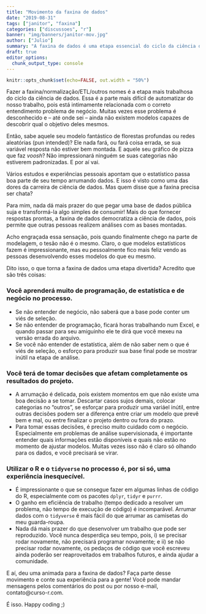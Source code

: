 ```yaml
---
title: "Movimento da faxina de dados"
date: "2019-08-31"
tags: ["janitor", "faxina"]
categories: ["discussoes", "r"]
banner: "img/banners/janitor-mov.jpg"
author: ["Julio"]
summary: "A faxina de dados é uma etapa essencial do ciclo da ciência de dados, que nunca será automatizada. Seja parte desse movimento."
draft: true
editor_options: 
  chunk_output_type: console
---
```


```r
knitr::opts_chunk$set(echo=FALSE, out.width = "50%")
```

Fazer a faxina/normalização/ETL/outros nomes é a etapa mais trabalhosa do ciclo da ciência de dados. Essa é a parte mais difícil de automatizar do nosso trabalho, pois está intimamente relacionada com o correto entendimento problema de negócio. Muitas vezes esse problema é desconhecido e  -- até onde sei -- ainda não existem modelos capazes de descobrir qual o objetivo deles mesmos.

Então, sabe aquele seu modelo fantástico de florestas profundas ou redes aleatórias (pun intended)? Ele nada fará, ou fará coisa errada, se sua variável resposta não estiver bem montada. E aquele seu gráfico de pizza que faz *voosh*? Não impressionará ninguém se suas categorias não estiverem padronizadas. E por aí vai.

Vários estudos e experiências pessoais apontam que o estatístico passa boa parte de seu tempo arrumando dados. E isso é visto como uma das dores da carreira de ciência de dados. Mas quem disse que a faxina precisa ser chata? 

Para mim, nada dá mais prazer do que pegar uma base de dados pública suja e transformá-la algo simples de consumir! Mais do que fornecer respostas prontas, a faxina de dados democratiza a ciência de dados, pois permite que outras pessoas realizem análises com as bases montadas.

Acho engraçada essa sensação, pois quando finalmente chego na parte de modelagem, o tesão não é o mesmo. Claro, o que modelos estatísticos fazem é impressionante, mas eu pessoalmente fico mais feliz vendo as pessoas desenvolvendo esses modelos do que eu mesmo.

Dito isso, o que torna a faxina de dados uma etapa divertida? Acredito que são três coisas:

### Você aprenderá muito de programação, de estatística e de negócio no processo.
   
- Se não entender de negócio, não saberá que a base pode conter um viés de seleção.
- Se não entender de programação, ficará horas trabalhando num Excel, e quando passar para seu amiguinho ele te dirá que você mexeu na versão errada do arquivo.
- Se você não entender de estatística, além de não saber nem o que é viés de seleção, o esforço para produzir sua base final pode se mostrar inútil na etapa de análise.
   
### Você terá de tomar decisões que afetam completamente os resultados do projeto.

- A arrumação é delicada, pois existem momentos em que não existe uma boa decisão a se tomar. Descartar casos sujos demais, colocar categorias no "outros", se esforçar para produzir uma variáel inútil, entre outras decisões podem ser a diferença entre criar um modelo que prevê bem e mal, ou entre finalizar o projeto dentro ou fora do prazo.
- Para tomar essas decisões, é preciso muito cuidado com o negócio. Especialmente em problemas de análise supervisionada, é importante entender quais informações estão disponíveis e quais não estão no momento de ajustar modelos. Muitas vezes isso não é claro só olhando para os dados, e você precisará se virar.
    
### Utilizar o R e o `tidyverse` no processo é, por si só, uma experiência inesquecível.

- É impressionante o que se consegue fazer em algumas linhas de código do R, especialmente com os pacotes `dplyr`, `tidyr` e `purrr`.
- O ganho em eficiência de trabalho (tempo dedicado a resolver um problema, não tempo de execução de código) é incomparável. Arrumar dados com o `tidyverse` é mais fácil do que arrumar as camisetas do meu guarda-roupa.
- Nada dá mais prazer do que desenvolver um trabalho que pode ser reproduzido. Você nunca desperdiça seu tempo, pois, i) se precisar rodar novamente, não precisará programar novamente; e ii) se não precisar rodar novamente, os pedaços de código que você escreveu ainda poderão ser reaproveitados em trabalhos futuros, e ainda ajudar a comunidade.

E aí, deu uma animada para a faxina de dados? Faça parte desse movimento e conte sua experiência para a gente! Você pode mandar mensagens pelos comentários do post ou por nosso e-mail, contato@curso-r.com.

É isso. Happy coding ;)


<!-- 1. Reprodutibilidade é essencial. -->
<!-- 2. O trade-off entre tempo investido e qualidade da base não é linear. -->
<!-- 3. A faxina é contínua. -->



